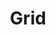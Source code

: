 ---
type: component
category: Layout
title: Grid
description: A grid component used to layout content in a page.
status: todo
---